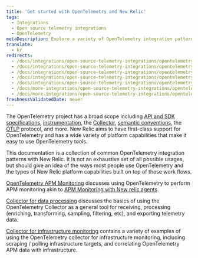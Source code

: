 ```yaml
---
title: 'Get started with OpenTelemetry and New Relic'
tags:
  - Integrations
  - Open source telemetry integrations
  - OpenTelemetry
metaDescription: Explore a variety of OpenTelemetry integration patterns with New Relic.
translate:
  - kr
redirects:
  - /docs/integrations/open-source-telemetry-integrations/opentelemetry/opentelemetry-quick-start
  - /docs/integrations/open-source-telemetry-integrations/opentelemetry/get-started-opentelemetry-new-relic
  - /docs/integrations/open-source-telemetry-integrations/opentelemetry/set-opentelemetry-new-relic
  - /docs/integrations/open-source-telemetry-integrations/opentelemetry/opentelemetry-quick-start-guide
  - /docs/integrations/open-source-telemetry-integrations/opentelemetry/opentelemetry-architecture-recipes/
  - /docs/more-integrations/open-source-telemetry-integrations/opentelemetry/opentelemetry-quick-start
  - /docs/more-integrations/open-source-telemetry-integrations/opentelemetry/opentelemetry-setup
freshnessValidatedDate: never
---
```


The OpenTelemetry project has a broad scope including [API and SDK specifications](https://opentelemetry.io/docs/specs/otel/), [instrumentation](https://opentelemetry.io/docs/concepts/instrumentation/), the [Collector](https://opentelemetry.io/docs/collector/), [semantic conventions](https://opentelemetry.io/docs/specs/semconv/), the [OTLP](https://opentelemetry.io/docs/specs/otlp/) protocol, and more. New Relic aims to have first-class support for OpenTelemetry and has a wide variety of platform capabilities that make it easy to use OpenTelemetry tools.

This documentation is a collection of common OpenTelemetry integration patterns with New Relic. It is not an exhaustive set of all possible usages, but should give an idea of the ways most people use OpenTelemetry and the types of New Relic platform capabilities built on top of those work flows.

[OpenTelemetry APM Monitoring](/docs/more-integrations/open-source-telemetry-integrations/opentelemetry/get-started/apm-monitoring/opentelemetry-apm-intro) discusses using OpenTelemetry to perform APM monitoring akin to [APM Monitoring with New relic agents](/docs/apm/new-relic-apm/getting-started/introduction-apm/).

[Collector for data processing](/docs/more-integrations/open-source-telemetry-integrations/opentelemetry/get-started/collector-processing/opentelemetry-collector-processing-intro) discusses the basics of using the OpenTelemetry Collector as a general tool for receiving, processing (enriching, transforming, sampling, filtering, etc), and exporting telemetry data.

[Collector for infrastructure monitoring](/docs/more-integrations/open-source-telemetry-integrations/opentelemetry/get-started/collector-infra-monitoring/opentelemetry-collector-infra-intro) contains a variety of examples of using the OpenTelemetry collector for infrastructure monitoring, including scraping / polling infrastructure targets, and correlating OpenTelemetry APM data with infrastructure.
